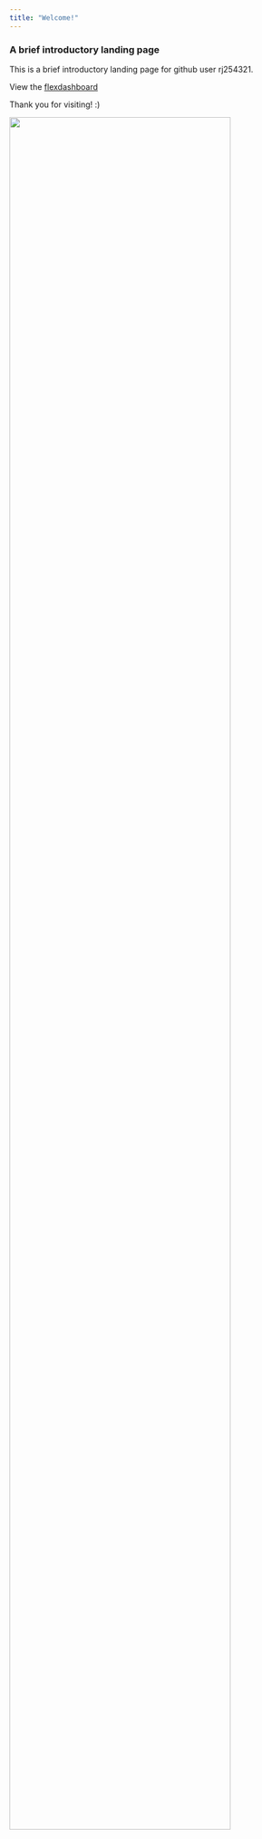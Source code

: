 ```yaml
---
title: "Welcome!"
---
```


### A brief introductory landing page

This is a brief introductory landing page for github user rj254321. 

View the [flexdashboard](flexdashboard.html)

Thank you for visiting! :)

<img src="images/Moon.png" style="width:88%">


